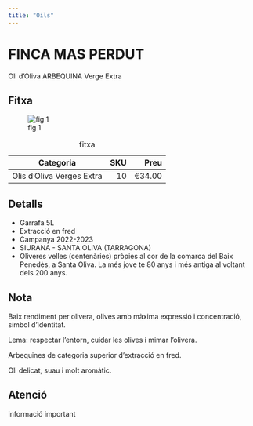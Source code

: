 ```yaml
---
title: "Oils"
---
```


# FINCA MAS PERDUT

Oli d'Oliva ARBEQUINA Verge Extra  

## Fitxa

![fig 1](imagesoil/fincas_mas_perdut_arbequina_10L.jpeg){fig-alt="Garrafa 5L."}


| Categoria                |  SKU | Preu   |
|--------------------------|-----:|-------:|
| Olis d'Oliva Verges Extra|  10  | €34.00 |

: fitxa

## Detalls

- Garrafa 5L
- Extracció en fred
- Campanya 2022-2023
- SIURANA - SANTA OLIVA (TARRAGONA)
- Oliveres velles (centenàries) pròpies al cor de la comarca del Baix Penedès, a Santa Oliva. La més jove te 80 anys i més antiga al voltant dels 200 anys.


:::{.callout-note  collapse="false" }

## Nota

Baix rendiment per olivera, olives amb màxima expressió i concentració, símbol d'identitat.

Lema: respectar l'entorn, cuidar les olives i mimar l'olivera.

Arbequines de categoria superior d'extracció en fred.

Oli delicat, suau i molt aromàtic.
:::


:::{.callout-caution  collapse="false" }

## Atenció 

informació important

:::